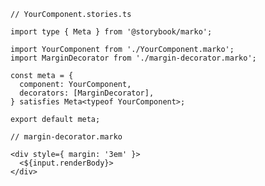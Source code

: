 ```tsx
// YourComponent.stories.ts

import type { Meta } from '@storybook/marko';

import YourComponent from './YourComponent.marko';
import MarginDecorator from './margin-decorator.marko';

const meta = {
  component: YourComponent,
  decorators: [MarginDecorator],
} satisfies Meta<typeof YourComponent>;

export default meta;
```

```marko
// margin-decorator.marko

<div style={ margin: '3em' }>
  <${input.renderBody}>
</div>
```
